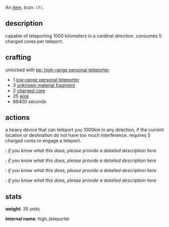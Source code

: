 {{FixTitle}}
An [[items|item]]. Icon: <code><nowiki>(T)</nowiki></code>.

== description ==

capable of teleporting 1000 kilometers in a cardinal direction. consumes 5 charged cores per teleport.

== crafting ==

unlocked with [[bp: high-range personal teleporter]].

* 1 [[low-range personal teleporter]]
* 3 [[unknown material fragment]]
* 2 [[charged core]]
* 25 [[wire]]
* 86400 seconds

== actions ==

a heavy device that can teleport you 1000km in any direction, if the current location or destination do not have too much interference. requires 5 charged cores to engage a teleport.

{{Button|teleport north}}: ''if you know what this does, please provide a detailed description here''

{{Button|teleport east}}: ''if you know what this does, please provide a detailed description here''

{{Button|teleport south}}: ''if you know what this does, please provide a detailed description here''

{{Button|teleport west}}: ''if you know what this does, please provide a detailed description here''

== stats ==

'''weight''': 35 units

'''internal name''': high_teleporter
